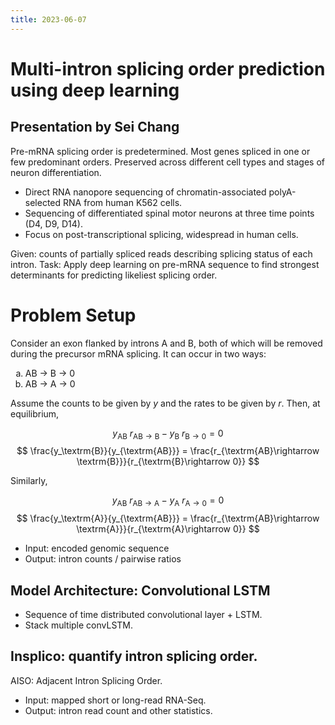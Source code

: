```yaml
---
title: 2023-06-07
---
```


# Multi-intron splicing order prediction using deep learning

## Presentation by Sei Chang

Pre-mRNA splicing order is predetermined.
Most genes spliced in one or few predominant orders.
Preserved across different cell types and stages of neuron differentiation.

  - Direct RNA nanopore sequencing of chromatin-associated polyA-selected RNA from human K562 cells.
  - Sequencing of differentiated spinal motor neurons at three time points (D4, D9, D14).
  - Focus on post-transcriptional splicing, widespread in human cells. 

Given: counts of partially spliced reads describing splicing status of each intron.
Task: Apply deep learning on pre-mRNA sequence to find strongest determinants for predicting likeliest splicing order.

# Problem Setup

Consider an exon flanked by introns A and B, both of which will be removed during the precursor mRNA splicing.
It can occur in two ways:

  a. AB $\rightarrow$ B $\rightarrow$ 0
  b. AB $\rightarrow$ A $\rightarrow$ 0

Assume the counts to be given by $y$ and the rates to be given by $r$. Then, at equilibrium,

$$
y_{\textrm{AB}}\ r_{\textrm{AB}\rightarrow \textrm{B}} - y_{\textrm{B}}\ r_{\textrm{B}\rightarrow 0} = 0
$$
$$
\frac{y_\textrm{B}}{y_{\textrm{AB}}} = \frac{r_{\textrm{AB}\rightarrow \textrm{B}}}{r_{\textrm{B}\rightarrow 0}}
$$

Similarly,

$$
y_{\textrm{AB}}\ r_{\textrm{AB}\rightarrow \textrm{A}} - y_{\textrm{A}}\ r_{\textrm{A}\rightarrow 0} = 0
$$
$$
\frac{y_\textrm{A}}{y_{\textrm{AB}}} = \frac{r_{\textrm{AB}\rightarrow \textrm{A}}}{r_{\textrm{A}\rightarrow 0}}
$$

- Input: encoded genomic sequence
- Output: intron counts / pairwise ratios


## Model Architecture: Convolutional LSTM

  - Sequence of time distributed convolutional layer + LSTM.
  - Stack multiple convLSTM.

## Insplico: quantify intron splicing order.

AISO: Adjacent Intron Splicing Order.

  - Input: mapped short or long-read RNA-Seq.
  - Output: intron read count and other statistics.

